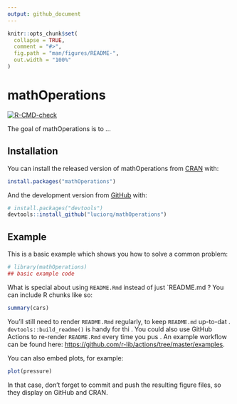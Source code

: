 ```yaml
---
output: github_document
---
```


<!-- README.md is generated from README.Rmd. Please edit that file -->

```r
knitr::opts_chunk$set(
  collapse = TRUE,
  comment = "#>",
  fig.path = "man/figures/README-",
  out.width = "100%"
)
```

# mathOperations

<!-- badges: start -->


[![R-CMD-check](https://github.com/luciorq/mathOperations/workflows/R-CMD-check/badge.svg)](https://github.com/luciorq/mathOperations/actions)
<!-- badges: end -->

The goal of mathOperations is to ...

## Installation

You can install the released version of mathOperations from [CRAN](https://CRAN.R-project.org) with:

``` r
install.packages("mathOperations")
```

And the development version from [GitHub](https://github.com/) with:

``` r
# install.packages("devtools")
devtools::install_github("luciorq/mathOperations")
```


## Example

This is a basic example which shows you how to solve a common problem:

```r
# library(mathOperations)
## basic example code
```

What is special about using `README.Rmd` instead of just `README.md
?
You can include R chunks like so:

```r
summary(cars)
```

You'll still need to render `README.Rmd` regularly, to keep `README.md` up-to-dat
.
`devtools::build_readme()` is handy for thi
.
You could also use GitHub Actions to re-render `README.Rmd` every time you pus
.
An example workflow can be found here: <https://github.com/r-lib/actions/tree/master/examples>.

You can also embed plots, for example:

```r
plot(pressure)
```

In that case, don't forget to commit and push the resulting figure files, so they display on GitHub and CRAN.

